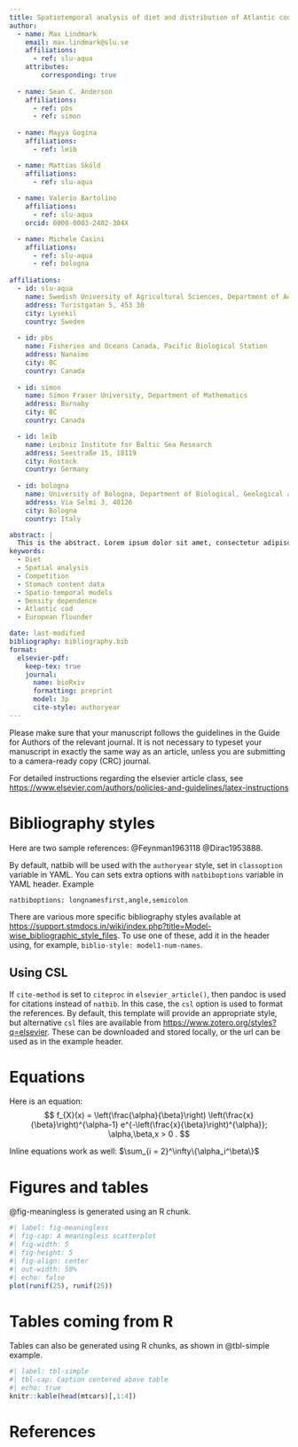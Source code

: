 ```yaml
---
title: Spatiotemporal analysis of diet and distribution of Atlantic cod and flounder in relation to density
author:
  - name: Max Lindmark
    email: max.lindmark@slu.se
    affiliations: 
      - ref: slu-aqua
    attributes:
        corresponding: true
        
  - name: Sean C. Anderson
    affiliations: 
      - ref: pbs
      - ref: simon
  
  - name: Mayya Gogina
    affiliations: 
      - ref: leib

  - name: Mattias Sköld
    affiliations: 
      - ref: slu-aqua
    
  - name: Valerio Bartolino
    affiliations: 
      - ref: slu-aqua
    orcid: 0000-0003-2402-304X

  - name: Michele Casini
    affiliations: 
      - ref: slu-aqua
      - ref: bologna
      
affiliations:
  - id: slu-aqua
    name: Swedish University of Agricultural Sciences, Department of Aquatic Resources, Institute of Marine Research
    address: Turistgatan 5, 453 30
    city: Lysekil
    country: Sweden
  
  - id: pbs
    name: Fisheries and Oceans Canada, Pacific Biological Station
    address: Nanaimo
    city: BC
    country: Canada
    
  - id: simon
    name: Simon Fraser University, Department of Mathematics
    address: Burnaby
    city: BC
    country: Canada  

  - id: leib
    name: Leibniz Institute for Baltic Sea Research
    address: Seestraße 15, 18119
    city: Rostock
    country: Germany
      
  - id: bologna
    name: University of Bologna, Department of Biological, Geological and Environmental Sciences
    address: Via Selmi 3, 40126
    city: Bologna
    country: Italy

abstract: |
  This is the abstract. Lorem ipsum dolor sit amet, consectetur adipiscing elit. Vestibulum augue turpis, dictum non malesuada a, volutpat eget velit. Nam placerat turpis purus, eu tristique ex tincidunt et. Mauris sed augue eget turpis ultrices tincidunt. Sed et mi in leo porta egestas. Aliquam non laoreet velit. Nunc quis ex vitae eros aliquet auctor nec ac libero. Duis laoreet sapien eu mi luctus, in bibendum leo molestie. Sed hendrerit diam diam, ac dapibus nisl volutpat vitae. Aliquam bibendum varius libero, eu efficitur justo rutrum at. Sed at tempus elit.
keywords: 
  - Diet
  - Spatial analysis
  - Competition
  - Stomach content data
  - Spatio-temporal models
  - Density dependence
  - Atlantic cod
  - European flounder

date: last-modified
bibliography: bibliography.bib
format:
  elsevier-pdf:
    keep-tex: true
    journal:
      name: bioRxiv
      formatting: preprint
      model: 3p
      cite-style: authoryear
---
```


Please make sure that your manuscript follows the guidelines in the 
Guide for Authors of the relevant journal. It is not necessary to 
typeset your manuscript in exactly the same way as an article, 
unless you are submitting to a camera-ready copy (CRC) journal.

For detailed instructions regarding the elsevier article class, see   <https://www.elsevier.com/authors/policies-and-guidelines/latex-instructions>

# Bibliography styles

Here are two sample references:  @Feynman1963118 @Dirac1953888.

By default, natbib will be used with the `authoryear` style, set in `classoption` variable in YAML. 
You can sets extra options with `natbiboptions` variable in YAML header. Example 

```
natbiboptions: longnamesfirst,angle,semicolon
```

There are various more specific bibliography styles available at
<https://support.stmdocs.in/wiki/index.php?title=Model-wise_bibliographic_style_files>. 
To use one of these, add it in the header using, for example, `biblio-style: model1-num-names`.

## Using CSL 

If `cite-method` is set to `citeproc` in `elsevier_article()`, then pandoc is used for citations instead of `natbib`. In this case, the `csl` option is used to format the references. By default, this template will provide an appropriate style, but alternative `csl` files are available from <https://www.zotero.org/styles?q=elsevier>. These can be downloaded
and stored locally, or the url can be used as in the example header.

# Equations

Here is an equation:
$$ 
  f_{X}(x) = \left(\frac{\alpha}{\beta}\right)
  \left(\frac{x}{\beta}\right)^{\alpha-1}
  e^{-\left(\frac{x}{\beta}\right)^{\alpha}}; 
  \alpha,\beta,x > 0 .
$$

Inline equations work as well: $\sum_{i = 2}^\infty\{\alpha_i^\beta\}$

# Figures and tables

@fig-meaningless is generated using an R chunk.

```r
#| label: fig-meaningless
#| fig-cap: A meaningless scatterplot
#| fig-width: 5
#| fig-height: 5
#| fig-align: center
#| out-width: 50%
#| echo: false
plot(runif(25), runif(25))
```

# Tables coming from R

Tables can also be generated using R chunks, as shown in @tbl-simple example.

```r
#| label: tbl-simple
#| tbl-cap: Caption centered above table
#| echo: true
knitr::kable(head(mtcars)[,1:4])
```

# References {-}
